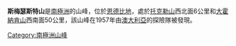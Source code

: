 {{coord|66|50|S|52|36|E|display=title}}

'''斯梅瑟斯特山'''是[[南極洲|南極洲]]的山峰，位於[[恩德比地|恩德比地]]，處於[[托克勒山|托克勒山]]西北面6公里和[[大霍納肯山|大霍納肯山]]西南面50公里，該山峰在1957年由[[澳大利亞|澳大利亞]]的探險隊被發現。

{{Antarctica-geo-stub}}
[[Category:南極洲山峰|Category:南極洲山峰]]
